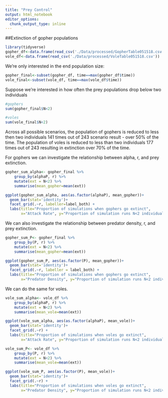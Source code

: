 ```yaml
---
title: "Prey Control"
output: html_notebook
editor_options: 
  chunk_output_type: inline
---
```

##Extinction of gopher populations
```r
library(tidyverse)
gopher_df<-data.frame(read_csv('./Data/processed/GopherTable051518.csv'))
vole_df<-data.frame(read_csv('./Data/processed/VoleTable051518.csv'))
```

We're only interested in the end population size:
```r
gopher_final<-subset(gopher_df, time==max(gopher_df$time))
vole_final<-subset(vole_df, time==max(vole_df$time))
```


Suppose we're interested in how often the prey populations drop below two individuals
```r
#gophers
sum(gopher_final$N<2)

#voles
sum(vole_final$N<2)
```
Across all possible scenarios, the population of gophers is reduced to less then two individuals 141 times out of 243 scenario result - over 50% of the time. The population of voles is reduced to less than two individuals 177 times out of 243 resulting in extinction over 70% of the time.

For gophers we can investigate the relationship between alpha, r, and prey extinction.
```r
gopher_sum_alpha<- gopher_final %>%
    group_by(alphaP, r) %>%
    mutate(ext = N<2) %>%
    summarise(mean_gopher=mean(ext))

ggplot(gopher_sum_alpha, aes(as.factor(alphaP), mean_gopher))+
  geom_bar(stat='identity')+
  facet_grid(.~r, labeller=label_both) +
  labs(title="Proportion of simulations when gophers go extinct", 
       x="Attack Rate", y="Proportion of simulation runs N<2 individuals")
```

We can also investigate the relationship between predator density, r, and prey extinction.
```r
gopher_sum_P<- gopher_final %>%
    group_by(P, r) %>%
    mutate(ext = N<2) %>%
    summarise(mean_gopher=mean(ext))

ggplot(gopher_sum_P, aes(as.factor(P), mean_gopher))+
  geom_bar(stat='identity')+
  facet_grid(.~r, labeller = label_both) +
  labs(title="Proportion of simulations when gophers go extinct", 
       x="Predator Density", y="Proportion of simulation runs N<2 individuals")
```

We can do the same for voles.
```r
vole_sum_alpha<- vole_df %>%
    group_by(alphaP, r) %>%
    mutate(ext = N<2) %>%
    summarise(mean_vole=mean(ext))

ggplot(vole_sum_alpha, aes(as.factor(alphaP), mean_vole))+
  geom_bar(stat='identity')+
  facet_grid(.~r) +
  labs(title="Proportion of simulations when voles go extinct", 
       x="Attack Rate", y="Proportion of simulation runs N<2 individuals")

vole_sum_P<- vole_df %>%
    group_by(P, r) %>%
    mutate(ext = N<2) %>%
    summarise(mean_vole=mean(ext))

ggplot(vole_sum_P, aes(as.factor(P), mean_vole))+
  geom_bar(stat='identity')+
  facet_grid(.~r) +
  labs(title="Proportion of simulations when voles go extinct", 
       x="Predator Density", y="Proportion of simulation runs N<2 individuals")
```



